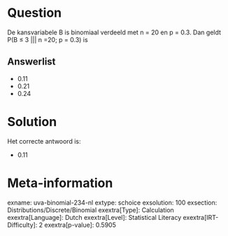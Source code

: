 Question
========

De kansvariabele B is binomiaal verdeeld met n = 20 en p = 0.3. Dan
geldt P(B ≤ 3 \|\|\| n =20; p = 0.3) is


Answerlist
----------

* 0.11
* 0.21
* 0.24

Solution
========

Het correcte antwoord is: 

* 0.11

Meta-information
================
exname: uva-binomial-234-nl
extype: schoice
exsolution: 100
exsection: Distributions/Discrete/Binomial
exextra[Type]: Calculation
exextra[Language]: Dutch
exextra[Level]: Statistical Literacy
exextra[IRT-Difficulty]: 2
exextra[p-value]: 0.5905
